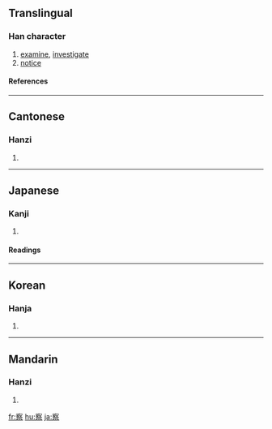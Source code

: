 {{see|詧}}

==Translingual==
===Han character===
{{Han char|rn=40|rad=宀|as=11|sn=14|four=3090<sub>1</sub>|canj=十月人火 (JBOF)}}
# [[examine]], [[investigate]]
# [[notice]]
====References====
{{Han ref|kx=0290.160|dkj=07283|dj=0574.230|hdz=20948.080|uh=5BDF|ud=23519|bh=B9EE|bd=47598}}

----
==Cantonese==
===Hanzi===
{{yue-hanzi|jyut=|y=[[chaat3]]}}
# {{defn|Cantonese}}

----
==Japanese==
===Kanji===
{{ja-kanji|grade=4|rs=宀11}}
# {{defn|Japanese}} 
====Readings====
{{ja-readings|on=[[さつ]] (satsu), [[せち]] (sechi)|kun=[[しる]] (shiru), [[みる]] (miru), [[あきらか]] (akiraka)}}

----
==Korean==
===Hanja===
{{ko-hanja|hangeul=찰|rv=chal|mr=ch'al}}
# {{defn|Korean}}

----
==Mandarin==
===Hanzi===
{{cmn-hanzi|pin=[[chá]] ([[cha2]])|wg=[[ch'a2|ch'a<sup>2</sup>]]}}
# {{defn|Mandarin}}

[[fr:察]]
[[hu:察]]
[[ja:察]]